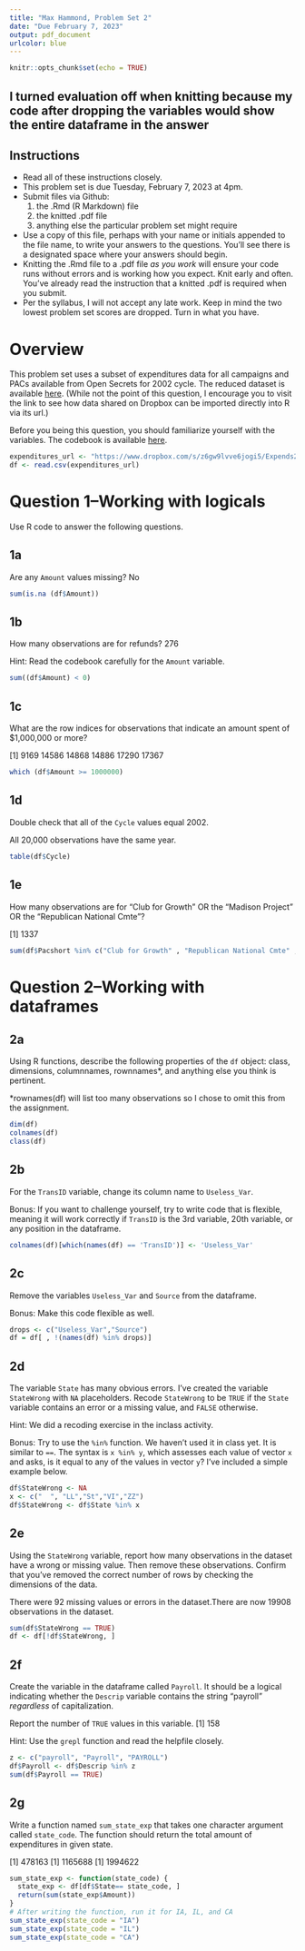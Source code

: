 ```yaml
---
title: "Max Hammond, Problem Set 2"
date: "Due February 7, 2023"
output: pdf_document
urlcolor: blue
---
```


```r
knitr::opts_chunk$set(echo = TRUE)
```

## I turned evaluation off when knitting because my code after dropping the variables would show the entire dataframe in the answer##

## Instructions

- Read all of these instructions closely.
- This problem set is due Tuesday, February 7, 2023 at 4pm.
- Submit files via Github:
  1. the .Rmd (R Markdown) file
  2. the knitted .pdf file
  3. anything else the particular problem set might require
- Use a copy of this file, perhaps with your name or initials appended to the file name, to write your answers to the questions. You'll see there is a designated space where your answers should begin.
- Knitting the .Rmd file to a .pdf file *as you work* will ensure your code runs without errors and is working how you expect.  Knit early and often.  You've already read the instruction that a knitted .pdf is required when you submit.
- Per the syllabus, I will not accept any late work.  Keep in mind the two lowest problem set scores are dropped.  Turn in what you have.


# Overview

This problem set uses a subset of expenditures data for all campaigns and PACs available from Open Secrets for 2002 cycle.  The reduced dataset is available [here](https://www.dropbox.com/s/z6gw9lvve6jogi5/Expends2002.txt).  (While not the point of this question, I encourage you to visit the link to see how data shared on Dropbox can be imported directly into R via its url.)

Before you being this question, you should familiarize yourself with the variables.  The codebook is available [here](https://www.opensecrets.org/resources/datadictionary/Data%20Dictionary%20Expenditures.htm).

```r
expenditures_url <- "https://www.dropbox.com/s/z6gw9lvve6jogi5/Expends2002.txt?raw=1"
df <- read.csv(expenditures_url)
```


# Question 1--Working with logicals

Use R code to answer the following questions.

## 1a

Are any `Amount` values missing? No

```r
sum(is.na (df$Amount))
```


## 1b

How many observations are for refunds?  276

Hint: Read the codebook carefully for the `Amount` variable.

```r
sum((df$Amount) < 0)
```


## 1c

What are the row indices for observations that indicate an amount spent of $1,000,000 or more?

[1] 9169 14586 14868 14886 17290 17367

```r
which (df$Amount >= 1000000)
```


## 1d

Double check that all of the `Cycle` values equal 2002.

All 20,000 observations have the same year.

```r
table(df$Cycle)
```



## 1e

How many observations are for "Club for Growth" OR the "Madison Project" OR the "Republican National Cmte"?

[1] 1337


```r
sum(df$Pacshort %in% c("Club for Growth" , "Republican National Cmte" , "Madison Project"))
```



# Question 2--Working with dataframes

## 2a

Using R functions, describe the following properties of the `df` object: class, dimensions, columnnames, rownnames*, and anything else you think is pertinent.

*rownames(df) will list too many observations so I chose to omit this from the assignment. 

```r
dim(df)
colnames(df)
class(df)
```

## 2b

For the `TransID` variable, change its column name to `Useless_Var`.

Bonus: If you want to challenge yourself, try to write code that is flexible, meaning it will work correctly if `TransID` is the 3rd variable, 20th variable, or any position in the dataframe.

```r
colnames(df)[which(names(df) == 'TransID')] <- 'Useless_Var'
```


## 2c

Remove the variables `Useless_Var` and `Source` from the dataframe.

Bonus: Make this code flexible as well.

```r
drops <- c("Useless_Var","Source")
df = df[ , !(names(df) %in% drops)]
```


## 2d

The variable `State` has many obvious errors. I've created the variable `StateWrong` with `NA` placeholders. Recode `StateWrong` to be `TRUE` if the `State` variable contains an error or a missing value, and `FALSE` otherwise.  

Hint: We did a recoding exercise in the inclass activity.

Bonus: Try to use the `%in%` function.  We haven't used it in class yet.  It is similar to `==`.  The syntax is `x %in% y`, which assesses each value of vector `x` and asks, is it equal to any of the values in vector `y`?  I've included a simple example below.


```r

df$StateWrong <- NA
x <- c("  ", "LL","St","VI","ZZ")
df$StateWrong <- df$State %in% x

```

## 2e

Using the `StateWrong` variable, report how many observations in the dataset have a wrong or missing value. Then remove these observations.  Confirm that you've removed the correct number of rows by checking the dimensions of the data.

There were 92 missing values or errors in the dataset.There are now 19908 observations in the dataset.

```r
sum(df$StateWrong == TRUE)
df <- df[!df$StateWrong, ]
```

## 2f

Create the variable in the dataframe called `Payroll`.  It should be a logical indicating whether the `Descrip` variable contains the string "payroll" *regardless* of capitalization.  

Report the number of `TRUE` values in this variable.
[1] 158

Hint: Use the `grepl` function and read the helpfile closely.

```r
z <- c("payroll", "Payroll", "PAYROLL")
df$Payroll <- df$Descrip %in% z
sum(df$Payroll == TRUE)

```

## 2g

Write a function named `sum_state_exp` that takes one character argument called `state_code`.  The function should return the total amount of expenditures in given state.

[1] 478163
[1] 1165688
[1] 1994622

```r
sum_state_exp <- function(state_code) {
  state_exp <- df[df$State== state_code, ]
  return(sum(state_exp$Amount))
}
# After writing the function, run it for IA, IL, and CA
sum_state_exp(state_code = "IA")
sum_state_exp(state_code = "IL")
sum_state_exp(state_code = "CA")
```
